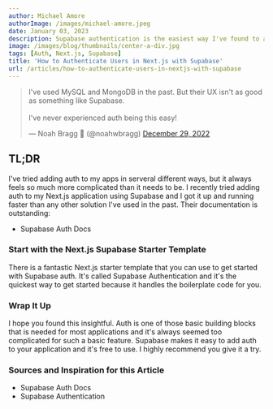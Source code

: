 ```yaml
---
author: Michael Amore
authorImage: /images/michael-amore.jpeg
date: January 03, 2023
description: Supabase authentication is the easiest way I've found to add auth to an app. Let me show you how easy it is.
image: /images/blog/thumbnails/center-a-div.jpg
tags: [Auth, Next.js, Supabase]
title: 'How to Authenticate Users in Next.js with Supabase'
url: /articles/how-to-authenticate-users-in-nextjs-with-supabase
---
```


<blockquote class='twitter-tweet' data-conversation='none' data-dnt='true'>
  <p lang='en' dir='ltr'>
    I&#39;ve used MySQL and MongoDB in the past. But their UX isn&#39;t as good as something like Supabase.
    <br />
    <br />
    I&#39;ve never experienced auth being this easy!
  </p>
  &mdash; Noah Bragg 🧪 (@noahwbragg) <a href='https://twitter.com/noahwbragg/status/1608543269461577728?ref_src=twsrc%5Etfw'>December 29, 2022</a>
</blockquote>

## TL;DR

I've tried adding auth to my apps in serveral different ways, but it always feels so much more complicated than it needs to be. I recently tried adding auth to my Next.js application using Supabase and I got it up and running faster than any other solution I've used in the past. Their documentation is outstanding:

- <ExternalLink href='https://supabase.io/docs/guides/auth'>Supabase Auth Docs</ExternalLink>

### Start with the Next.js Supabase Starter Template

There is a fantastic Next.js starter template that you can use to get started with Supabase auth. It's called <ExternalLink href="https://vercel.com/templates/next.js/supabase-authentication">Supabase Authentication</ExternalLink> and it's the quickest way to get started because it handles the boilerplate code for you.

### Wrap It Up

I hope you found this insightful. Auth is one of those basic building blocks that is needed for most applications and it's always seemed too complicated for such a basic feature. Supabase makes it easy to add auth to your application and it's free to use. I highly recommend you give it a try.

<CodeWithLove />

### Sources and Inspiration for this Article

<ul className='sources'>
  <li>
    <ExternalLink href='https://supabase.io/docs/guides/auth'>Supabase Auth Docs</ExternalLink>
  </li>
  <li>
    <ExternalLink href='https://vercel.com/templates/next.js/supabase-authentication'>Supabase Authentication</ExternalLink>
  </li>
</ul>
